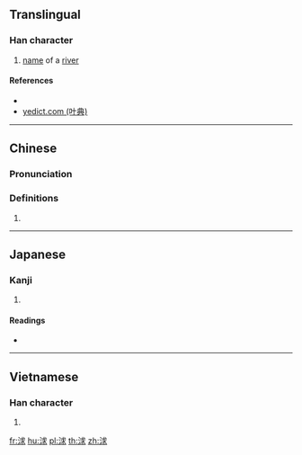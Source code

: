 {{character info/new}}
==Translingual==

===Han character===
{{Han char|rn=85|rad=水|as=07|sn=10|four=|canj=EIJE|ids=⿰氵求}}

# [[name]] of a [[river]]

====References====
* {{Han ref|kx=0623.190|dkj=17455|hdz=31619.080|uh=6D57|ud=27991}}
* [http://yedict.com/htm/6D/6D57.htm yedict.com (叶典)]

----

==Chinese==
{{zh-forms}}

===Pronunciation===
{{zh-pron
|m=qiú
|c=kau4
|mc=
|oc=
|ma=
|cat=pn
}}

===Definitions===
{{zh-hanzi}}

# {{rfdef|lang=zh}}

----

==Japanese==

===Kanji===
{{ja-kanji|grade=|rs=水07}}

# {{defn|lang=ja|sort=水07}}

====Readings====
* {{ja-readings|on=[[きゅう]] (kyū), [[ぐ]] (gu)|kun=}}

----

==Vietnamese==

===Han character===
{{vi-readings|rs=水07| hanviet = gàu}}

# {{defn|lang=vi|sort=水07}}

[[fr:浗]]
[[hu:浗]]
[[pl:浗]]
[[th:浗]]
[[zh:浗]]